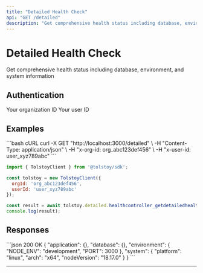 ```yaml
---
title: "Detailed Health Check"
api: "GET /detailed"
description: "Get comprehensive health status including database, environment, and system information"
---
```


# Detailed Health Check

Get comprehensive health status including database, environment, and system information

## Authentication

<ParamField header="x-org-id" type="string" required>
  Your organization ID
</ParamField>

<ParamField header="x-user-id" type="string" required>
  Your user ID
</ParamField>





## Examples

<CodeGroup>
```bash cURL
curl -X GET "http://localhost:3000/detailed" \
  -H "Content-Type: application/json" \
  -H "x-org-id: org_abc123def456" \
  -H "x-user-id: user_xyz789abc"
```

```javascript JavaScript SDK
import { TolstoyClient } from '@tolstoy/sdk';

const tolstoy = new TolstoyClient({
  orgId: 'org_abc123def456',
  userId: 'user_xyz789abc'
});

const result = await tolstoy.detailed.healthcontroller_getdetailedhealth();
console.log(result);
```
</CodeGroup>

## Responses

<ResponseExample>
```json 200 OK
{
  "application": {},
  "database": {},
  "environment": {
    "NODE_ENV": "development",
    "PORT": 3000
  },
  "system": {
    "platform": "linux",
    "arch": "x64",
    "nodeVersion": "18.17.0"
  }
}
```
</ResponseExample>

---

<Snippet file="api-footer.mdx" />
